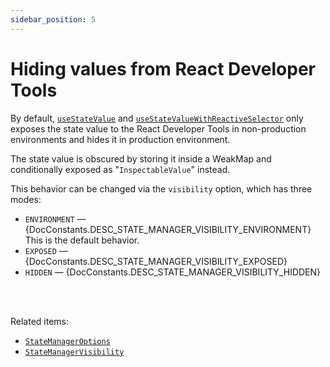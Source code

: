 ```yaml
---
sidebar_position: 5
---
```



# Hiding values from React Developer Tools

By default, [`useStateValue`](../../api/react/useStateValue.mdx) and [`useStateValueWithReactiveSelector`](../../api/react/useStateValueWithReactiveSelector.mdx) only exposes the state value to the <Link href={DocConstants.REACT_DOCS_SITE_DEV_TOOLS_URL}>React Developer Tools</Link> in non-production environments and hides it in production environment.

The state value is obscured by storing it inside a <ApiLink href={DocConstants.TYPE_REFERENCE_WEAK_MAP}>WeakMap</ApiLink> and conditionally exposed as "`InspectableValue`" instead.

This behavior can be changed via the `visibility` option, which has three modes:
* `ENVIRONMENT` — {DocConstants.DESC_STATE_MANAGER_VISIBILITY_ENVIRONMENT} This is the default behavior.
* `EXPOSED` — {DocConstants.DESC_STATE_MANAGER_VISIBILITY_EXPOSED}
* `HIDDEN` — {DocConstants.DESC_STATE_MANAGER_VISIBILITY_HIDDEN}

<DevToolsPreview />

<br/><br/>

Related items:
* [`StateManagerOptions`](../../api/core/StateManagerOptions.mdx)
* [`StateManagerVisibility`](../../api/core/StateManagerVisibility.mdx)
